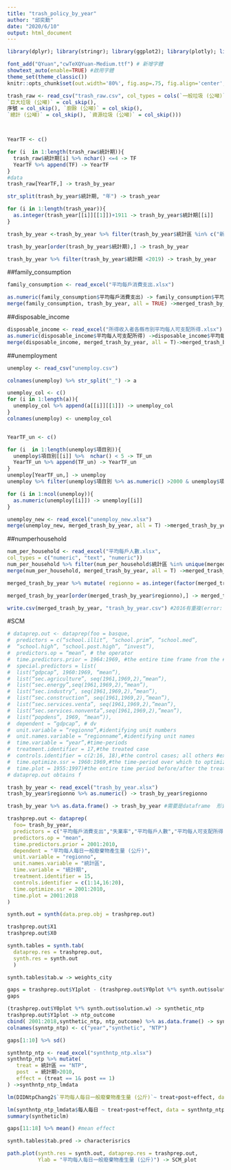 ```yaml
---
title: "trash_policy_by_year"
author: "邱奕勳"
date: "2020/6/10"
output: html_document
---
```

```r
library(dplyr); library(stringr); library(ggplot2); library(plotly); library(lubridate); library(readr); library(tidyr); library(showtext); library(plm);library(readxl);library(MSCMT);library(Synth)

font_add("QYuan","cwTeXQYuan-Medium.ttf") # 新增字體
showtext_auto(enable=TRUE) #啟用字體
theme_set(theme_classic())
knitr::opts_chunk$set(out.width='80%', fig.asp=.75, fig.align='center', fig.showtext=T)
```

```r
trash_raw <- read_csv("trash_raw.csv", col_types = cols(`一般垃圾 (公噸)` = col_skip(),
`巨大垃圾 (公噸)` = col_skip(),
序號 = col_skip(), `廚餘 (公噸)` = col_skip(),
`總計 (公噸)` = col_skip(), `資源垃圾 (公噸)` = col_skip()))



YearTF <- c()

for (i  in 1:length(trash_raw$統計期)){
  trash_raw$統計期[i] %>% nchar() <=4 -> TF
  YearTF %>% append(TF) -> YearTF
}
#data
trash_raw[YearTF,] -> trash_by_year

str_split(trash_by_year$統計期, "年") -> trash_year

for (i in 1:length(trash_year)){
  as.integer(trash_year[[i]][[1]])+1911 -> trash_by_year$統計期[[i]]
}

trash_by_year <-trash_by_year %>% filter(trash_by_year$統計區 %in% c("新北市","臺北市","桃園市","臺中市"     ,"臺南市","高雄市","宜蘭縣","新竹縣","苗栗縣","彰化縣","南投縣","雲林縣","嘉義縣","屏東縣","臺東縣","花蓮縣","澎湖縣","基隆市","新竹市","嘉義市"))

trash_by_year[order(trash_by_year$統計期),] -> trash_by_year

trash_by_year %>% filter(trash_by_year$統計期 <2019) -> trash_by_year
```

##family_consumption 
```r
family_consumption <- read_excel("平均每戶消費支出.xlsx")

as.numeric(family_consumption$平均每戶消費支出) -> family_consumption$平均每戶消費支出
merge(family_consumption, trash_by_year, all = TRUE) ->merged_trash_by_year #依據統計期統計區merge
```
##disposable_income
```r
disposable_income <- read_excel("所得收入者各縣市別平均每人可支配所得.xlsx")
as.numeric(disposable_income$平均每人可支配所得) ->disposable_income$平均每人可支配所得
merge(disposable_income, merged_trash_by_year, all = T)->merged_trash_by_year #依據統計期統計區merge
```
##unemployment
```r
unemploy <- read_csv("unemploy.csv")

colnames(unemploy) %>% str_split("_") -> a

unemploy_col <- c()
for (i in 1:length(a)){
  unemploy_col %>% append(a[[i]][[1]]) -> unemploy_col
}
colnames(unemploy) <- unemploy_col


YearTF_un <- c()

for (i  in 1:length(unemploy$項目別)){
  unemploy$項目別[[i]] %>%  nchar() < 5 -> TF_un
  YearTF_un %>% append(TF_un) -> YearTF_un
}
unemploy[YearTF_un,] -> unemploy
unemploy %>% filter(unemploy$項目別 %>% as.numeric() >2000 & unemploy$項目別 %>% as.integer() <2019) -> unemploy

for (i in 1:ncol(unemploy)){
  as.numeric(unemploy[[i]]) -> unemploy[[i]]
}


```

```r
unemploy_new <- read_excel("unemploy_new.xlsx")
merge(unemploy_new, merged_trash_by_year, all = T) ->merged_trash_by_year #依據統計期統計區merge
```

##numperhousehold
```r
num_per_household <- read_excel("平均每戶人數.xlsx",
col_types = c("numeric", "text", "numeric"))
num_per_household %>% filter(num_per_household$統計區 %in% unique(merged_trash_by_year$統計區)) -> num_per_household
merge(num_per_household, merged_trash_by_year, all = T) ->merged_trash_by_year #依據統計期統計區merge
```


```r
merged_trash_by_year %>% mutate( regionno = as.integer(factor(merged_trash_by_year$統計區))) -> merged_trash_by_year

merged_trash_by_year[order(merged_trash_by_year$regionno),] -> merged_trash_by_year

write.csv(merged_trash_by_year, "trash_by_year.csv") #2016有重複(error: unbalanced data)
```

#SCM
```r
# dataprep.out <- dataprep(foo = basque,
#  predictors = c(“school.illit”, “school.prim”, “school.med”,
#  “school.high”, “school.post.high”, “invest”),
#  predictors.op = “mean”, # the operator
#  time.predictors.prior = 1964:1969, #the entire time frame from the #beginning to the end
#  special.predictors = list(
#  list(“gdpcap”, 1960:1969, “mean”),
#  list(“sec.agriculture”, seq(1961,1969,2),”mean”),
#  list(“sec.energy”,seq(1961,1969,2),”mean”),
#  list(“sec.industry”, seq(1961,1969,2),”mean”),
#  list(“sec.construction”, seq(1961,1969,2),”mean”),
#  list(“sec.services.venta”, seq(1961,1969,2),”mean”),
#  list(“sec.services.nonventa”,seq(1961,1969,2),”mean”),
#  list(“popdens”, 1969, “mean”)),
#  dependent = “gdpcap”, # dv
#  unit.variable = “regionno”,#identifying unit numbers
#  unit.names.variable = “regionname”,#identifying unit names
#  time.variable = “year”,#time-periods
#  treatment.identifier = 17,#the treated case
#  controls.identifier = c(2:16, 18),#the control cases; all others #except number 17
#  time.optimize.ssr = 1960:1969,#the time-period over which to optimize
#  time.plot = 1955:1997)#the entire time period before/after the treatment
# dataprep.out obtains f
```

```r
trash_by_year <- read_excel("trash_by_year.xlsx")
trash_by_year$regionno %>% as.numeric() -> trash_by_year$regionno
```

```r
trash_by_year %>% as.data.frame() -> trash_by_year #需要是dataframe  形式
```


```r
trashprep.out <- dataprep(
  foo= trash_by_year,
  predictors = c("平均每戶消費支出","失業率","平均每戶人數","平均每人可支配所得","平均每人每日一般廢棄物產生量 (公斤)"),
  predictors.op = "mean",
  time.predictors.prior = 2001:2010,
  dependent = "平均每人每日一般廢棄物產生量 (公斤)",
  unit.variable = "regionno",
  unit.names.variable = "統計區",
  time.variable = "統計期",
  treatment.identifier = 15,
  controls.identifier = c(1:14,16:20),
  time.optimize.ssr = 2001:2010,
  time.plot = 2001:2018
)
```

```r
synth.out = synth(data.prep.obj = trashprep.out)
```

```r
trashprep.out$X1
trashprep.out$X0
```

```r
synth.tables = synth.tab(
  dataprep.res = trashprep.out,
  synth.res = synth.out
  )
```

```r
synth.tables$tab.w -> weights_city
```

```r
gaps = trashprep.out$Y1plot - (trashprep.out$Y0plot %*% synth.out$solution.w)
gaps 
```

```r
(trashprep.out$Y0plot %*% synth.out$solution.w) -> synthetic_ntp
trashprep.out$Y1plot -> ntp_outcome
cbind( 2001:2018,synthetic_ntp, ntp_outcome) %>% as.data.frame() -> synntp_ntp
colnames(synntp_ntp) <- c("year","synthetic", "NTP")
```

```r
gaps[1:10] %>% sd()
```


```r
synthntp_ntp <- read_excel("synthntp_ntp.xlsx")
synthntp_ntp %>% mutate(
   treat = 統計區 == "NTP", 
   post  = 統計期>2010,
   effect = (treat == 1& post == 1)
) ->synthntp_ntp_lmdata

lm(DIDNtpChang2$`平均每人每日一般廢棄物產生量 (公斤)`~ treat+post+effect, data = DIDNtpChang2)

lm(synthntp_ntp_lmdata$每人每日 ~ treat+post+effect, data = synthntp_ntp_lmdata)-> syntheticlm
summary(syntheticlm)
```

```r
gaps[11:18] %>% mean() #mean effect
```


```r
synth.tables$tab.pred -> characterisrics
```

```r
path.plot(synth.res = synth.out, dataprep.res = trashprep.out,
          Ylab = "平均每人每日一般廢棄物產生量 (公斤)") -> SCM_plot
```

